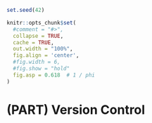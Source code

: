 ```r
set.seed(42)

knitr::opts_chunk$set(
  #comment = "#>",
  collapse = TRUE,
  cache = TRUE,
  out.width = "100%",
  fig.align = 'center',
  #fig.width = 6,
  #fig.show = "hold"
  fig.asp = 0.618  # 1 / phi
)
```
# (PART) Version Control {-}
